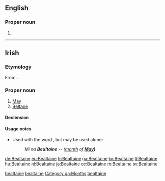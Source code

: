==English==

===Proper noun===
{{en-proper noun}}

# {{alternative spelling of|[[Beltane]]}}

----

==Irish==

===Etymology===
From {{etyl|sga|ga}} {{term|Beltaine|lang=sga}}.

===Proper noun===
{{infl|ga|proper noun}} {{f}}

# [[May]] {{gloss|month}}
# [[Beltane]]

====Declension====
{{ga-noun-f4|B|ealtaine|ealtainí}}

{{ga mut cons|B|ealtaine|uc=yes}}

====Usage notes====
* Used with the word {{l|ga|mí}}, but may be used alone:
*: ''Mí na '''Bealtaine''' -- ([[month]] of '''[[May]])'''''

[[Category:ga:Old Irish derivations|bealtaine]]
[[Category:ga:Calendar terms|bealtaine]]
[[Category:ga:Months]]
[[Category:ga:Time|bealtaine]]

[[de:Bealtaine]]
[[eu:Bealtaine]]
[[fr:Bealtaine]]
[[ga:Bealtaine]]
[[ko:Bealtaine]]
[[lt:Bealtaine]]
[[hu:Bealtaine]]
[[nl:Bealtaine]]
[[ja:Bealtaine]]
[[oc:Bealtaine]]
[[ro:Bealtaine]]
[[sv:Bealtaine]]